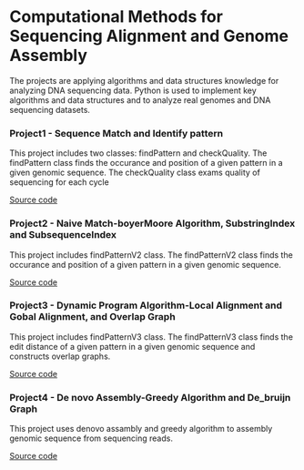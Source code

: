 # Computational Methods for Sequencing Alignment and Genome Assembly

The projects are applying algorithms and data structures knowledge for analyzing DNA sequencing data. Python is used to implement key algorithms and data structures and to analyze real genomes and DNA sequencing datasets.

### Project1 - Sequence Match and Identify pattern

This project includes two classes: findPattern and checkQuality. The findPattern
class finds the occurance and position of a given pattern in a given genomic 
sequence. The checkQuality class exams quality of sequencing for each cycle

[Source code](https://github.com/lanttern/DATA_SCIENCE_IN_BIOLOGY/blob/master/Sequencing%20Alignment%20and%20Genome%20Assembly/Projects/AlignmentV1-Sequence%20Match-Identify%20pattern/script/genomicAligmentV1.py)

### Project2 - Naive Match-boyerMoore Algorithm, SubstringIndex and SubsequenceIndex

This project includes findPatternV2 class. The findPatternV2
class finds the occurance and position of a given pattern in a given genomic 
sequence.

[Source code](https://github.com/lanttern/DATA_SCIENCE_IN_BIOLOGY/blob/master/Sequencing%20Alignment%20and%20Genome%20Assembly/Projects/AlignmentV2-Naive%20Match-boyerMoore%20Algorithm-SubstringIndex%20and%20SubsequenceIndex/script/genomicAligmentV2.py)

### Project3 - Dynamic Program Algorithm-Local Alignment and Gobal Alignment, and Overlap Graph

This project includes findPatternV3 class. The findPatternV3
class finds the edit distance of a given pattern in a given genomic 
sequence and constructs overlap graphs.

[Source code](https://github.com/lanttern/DATA_SCIENCE_IN_BIOLOGY/blob/master/Sequencing%20Alignment%20and%20Genome%20Assembly/Projects/AlignmentV3_Dynamic%20Program%20Algorithm-Local%20Alignment%20and%20Gobal%20Alignment-Overlap%20Graph/script/genomicAlignmentV3.py)

### Project4 - De novo Assembly-Greedy Algorithm and De_bruijn Graph

This project uses denovo assambly and greedy algorithm to assembly genomic sequence from sequencing reads.

[Source code](https://github.com/lanttern/DATA_SCIENCE_IN_BIOLOGY/blob/master/Sequencing%20Alignment%20and%20Genome%20Assembly/Projects/Assembly-De%20novo%20Assembly-Greedy%20Algorithm-De_bruijn%20Graph/genomeAssembly.py)
